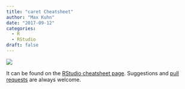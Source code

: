 ```yaml
---
title: "caret Cheatsheet"
author: "Max Kuhn"
date: "2017-09-12"
categories:
  - R
  - RStudio
draft: false
---
```


![](cheatsheet-thumb.png){fig-align="center"}

It can be found on the [RStudio cheatsheet page](https://www.rstudio.com/resources/cheatsheets/). Suggestions and [pull requests](https://github.com/rstudio/cheatsheets/blob/master/source/caret-cheatsheet.key) are always welcome.
